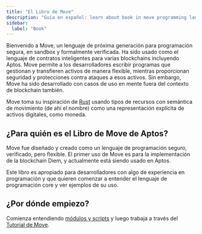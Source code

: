 ```yaml
---
title: "El Libro de Move"
description: "Guía en español: learn about book in move programming language for aptos smart contract development."
sidebar:
  label: "Book"
---
```


Bienvenido a Move, un lenguaje de próxima generación para programación segura, en sandbox y formalmente
verificada. Ha sido usado como el lenguaje de contratos inteligentes para
varias blockchains incluyendo Aptos. Move permite a los desarrolladores escribir programas
que gestionan y transfieren activos de manera flexible, mientras proporcionan seguridad y
protecciones contra ataques a esos activos. Sin embargo, Move ha sido desarrollado
con casos de uso en mente fuera del contexto de blockchain también.

Move toma su inspiración de [Rust](https://www.rust-lang.org/) usando tipos de recursos
con semántica de movimiento (de ahí el nombre) como una representación explícita de
activos digitales, como moneda.

## ¿Para quién es el Libro de Move de Aptos?

Move fue diseñado y creado como un lenguaje de programación seguro, verificado, pero flexible.
El primer uso de Move es para la implementación de la blockchain Diem,
y actualmente está siendo usado en Aptos.

Este libro es apropiado para desarrolladores con algo de experiencia en programación
y que quieren comenzar a entender el lenguaje de programación core y ver
ejemplos de su uso.

## ¿Por dónde empiezo?

Comienza entendiendo [módulos y scripts](/build/smart-contracts/book/modules-and-scripts)
y luego trabaja a través del [Tutorial de Move](/build/smart-contracts/book/move-tutorial).
